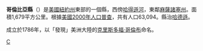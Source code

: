 {{Otheruses|哥倫比亞縣|subject=美國紐約州的一個縣|other=同名的縣}}
{{noteTA
|G1=USState
|1=zh-hans:县;zh-hk:縣;zh-tw:郡;
}}
{{Infobox U.S. County|
 county  = 哥倫比亞縣|
 state = 紐約州 |
 en county  = Columbia County|
 en state = New York |
 seal =  |
 seallink = show |
 founded = 1786年|
 seat = [[哈德遜_(紐約州)|哈德遜]] | 
 Largest City = [[金德胡克|金德胡克]] |
 area = 1,680 [[km²|km²]] (648 [[平方英里|mi²]]) |
 area land = 1,640 km² (635 mi²) |
 area water = 40 km² (14 mi²) |
 area percentage = 2.1% |
 census yr = 2010|
 pop = 63,096 |
 density = 38|
 web = www.columbiacountyny.com/|
}}
'''哥倫比亞縣'''（{{lang-en|Columbia County}}）是[[美國|美國]][[紐約州|紐約州]]東部的一個縣，西傍[[哈得遜河|哈得遜河]]，東鄰[[麻薩諸塞州|麻薩諸塞州]]。面積1,679平方公里。根據[[美國2000年人口普查|美國2000年人口普查]]，共有人口63,094。縣治[[哈得遜_(紐約州)|哈德遜]]。

成立於1786年，以「發現」美洲大陸的[[克里斯多福·哥倫布|克里斯多福·哥倫布]]命名。
{{New York}}
{{NewYork-stub}}

[[Category:紐約州行政區劃|C]]